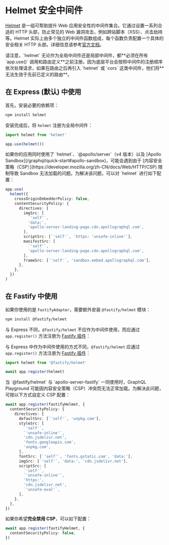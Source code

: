 # Helmet 安全中间件

[Helmet](https://github.com/helmetjs/helmet) 是一组可帮助提升 Web 应用安全性的中间件集合。它通过设置一系列合适的 HTTP 头部，防止常见的 Web 漏洞攻击，例如跨站脚本（XSS）、点击劫持等。Helmet 实际上由多个独立的中间件函数组成，每个函数负责配置一个具体的安全相关 HTTP 头部。详细信息请参考[官方文档](https://github.com/helmetjs/helmet#how-it-works)。

<CalloutInfo>
  请注意，`helmet` 无论作为全局中间件还是局部中间件，都**必须在所有 `app.use()`
  调用和路由定义**之前注册。因为底层平台会按照中间件的注册顺序依次处理请求，如果在路由之后再引入
  `helmet` 或 `cors` 这类中间件，他们将**无法生效于先前已定义的路由**。
</CalloutInfo>

## 在 Express (默认) 中使用

首先，安装必要的依赖项：

```bash
npm install helmet
```

安装完成后，将 `helmet` 注册为全局中间件：

```ts filename='main.ts'
import helmet from 'helmet'

app.use(helmet())
```

<CalloutInfo>
如果你的应用同时使用了 `helmet`、`@apollo/server`（v4 版本）以及 [Apollo Sandbox](/graphql/quick-start#apollo-sandbox)，可能会遇到由于 [内容安全策略（CSP）](https://developer.mozilla.org/zh-CN/docs/Web/HTTP/CSP) 限制导致 Sandbox 无法加载的问题。为解决该问题，可以对 `helmet` 进行如下配置：

```ts
app.use(
  helmet({
    crossOriginEmbedderPolicy: false,
    contentSecurityPolicy: {
      directives: {
        imgSrc: [
          `'self'`,
          'data:',
          'apollo-server-landing-page.cdn.apollographql.com',
        ],
        scriptSrc: [`'self'`, `https: 'unsafe-inline'`],
        manifestSrc: [
          `'self'`,
          'apollo-server-landing-page.cdn.apollographql.com',
        ],
        frameSrc: [`'self'`, 'sandbox.embed.apollographql.com'],
      },
    },
  })
)
```

</CalloutInfo>

## 在 Fastify 中使用

如果你使用的是 `FastifyAdapter`，需要额外安装 `@fastify/helmet` 模块：

```bash
npm install @fastify/helmet
```

与 Express 不同，`@fastify/helmet` 不应作为中间件使用，而应通过 `app.register()` 方法注册为 [Fastify 插件](https://www.fastify.io/docs/latest/Reference/Plugins/)：

与 Express 中作为中间件使用的方式不同，`@fastify/helmet` 应通过 `app.register()` 方法注册为 [Fastify 插件](https://www.fastify.io/docs/latest/Reference/Plugins/)：

```ts filename='main.ts'
import helmet from '@fastify/helmet'

await app.register(helmet)
```

<CalloutInfo type="warning">
当 `@fastify/helmet` 与 `apollo-server-fastify` 一同使用时，GraphQL Playground 可能因内容安全策略（CSP）冲突而无法正常加载。为解决此问题，可按以下方式自定义 CSP 配置：

```ts
await app.register(fastifyHelmet, {
  contentSecurityPolicy: {
    directives: {
      defaultSrc: [`'self'`, 'unpkg.com'],
      styleSrc: [
        `'self'`,
        `'unsafe-inline'`,
        'cdn.jsdelivr.net',
        'fonts.googleapis.com',
        'unpkg.com',
      ],
      fontSrc: [`'self'`, 'fonts.gstatic.com', 'data:'],
      imgSrc: [`'self'`, 'data:', 'cdn.jsdelivr.net'],
      scriptSrc: [
        `'self'`,
        `'unsafe-inline'`,
        'https:',
        'cdn.jsdelivr.net',
        `'unsafe-eval'`,
      ],
    },
  },
})
```

如果你希望**完全禁用 CSP**，可以如下配置：

```ts
await app.register(fastifyHelmet, {
  contentSecurityPolicy: false,
})
```

</CalloutInfo>
